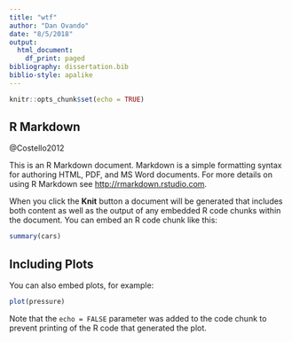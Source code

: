 ```yaml
---
title: "wtf"
author: "Dan Ovando"
date: "8/5/2018"
output:
  html_document:
    df_print: paged
bibliography: dissertation.bib
biblio-style: apalike
---
```


```r
knitr::opts_chunk$set(echo = TRUE)
```

## R Markdown
@Costello2012

This is an R Markdown document. Markdown is a simple formatting syntax for authoring HTML, PDF, and MS Word documents. For more details on using R Markdown see <http://rmarkdown.rstudio.com>.

When you click the **Knit** button a document will be generated that includes both content as well as the output of any embedded R code chunks within the document. You can embed an R code chunk like this:

```r
summary(cars)
```

## Including Plots

You can also embed plots, for example:

```r
plot(pressure)
```

Note that the `echo = FALSE` parameter was added to the code chunk to prevent printing of the R code that generated the plot.

